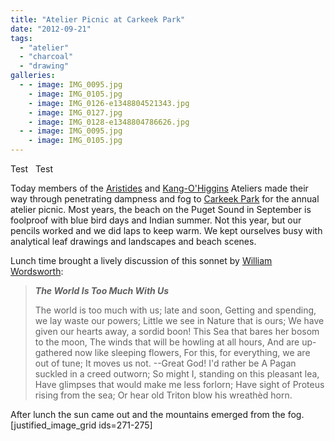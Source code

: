 ```yaml
---
title: "Atelier Picnic at Carkeek Park"
date: "2012-09-21"
tags: 
  - "atelier"
  - "charcoal"
  - "drawing"
galleries:
  - - image: IMG_0095.jpg
    - image: IMG_0105.jpg
    - image: IMG_0126-e1348804521343.jpg
    - image: IMG_0127.jpg
    - image: IMG_0128-e1348804786626.jpg
  - - image: IMG_0095.jpg
    - image: IMG_0105.jpg
---
```

Test
<Image props={props} image='IMG_0095.jpg'/>
<Image props={props} image='IMG_0105.jpg'/>
Test
<Gallery props={props} id={0}/>

Today members of the [Aristides](http://www.gageacademy.org/adult/?page=atelier&subpage=atelier_aristides "Aristides") and [Kang-O'Higgins](http://www.gageacademy.org/adult/?page=atelier&subpage=atelier_curriculum "Kang-O'Higgins") Ateliers made their way through penetrating dampness and fog to [Carkeek Park](http://en.wikipedia.org/wiki/Carkeek_Park "Carkeek Park") for the annual atelier picnic. Most years, the beach on the Puget Sound in September is foolproof with blue bird days and Indian summer. Not this year, but our pencils worked and we did laps to keep warm. We kept ourselves busy with analytical leaf drawings and landscapes and beach scenes.

Lunch time brought a lively discussion of this sonnet by [William Wordsworth](http://en.wikipedia.org/wiki/William_Wordsworth "William Wordsworth"):

> **_The World Is Too Much With Us_**
> 
> The world is too much with us; late and soon, Getting and spending, we lay waste our powers; Little we see in Nature that is ours; We have given our hearts away, a sordid boon! This Sea that bares her bosom to the moon, The winds that will be howling at all hours, And are up-gathered now like sleeping flowers, For this, for everything, we are out of tune; It moves us not. --Great God! I'd rather be A Pagan suckled in a creed outworn; So might I, standing on this pleasant lea, Have glimpses that would make me less forlorn; Have sight of Proteus rising from the sea; Or hear old Triton blow his wreathèd horn.

After lunch the sun came out and the mountains emerged from the fog.\[justified\_image\_grid ids=271-275\]

<Gallery props={props} id={1}/>
